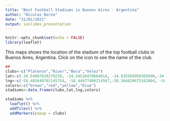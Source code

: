 ---
title: "Best Football Stadiums in Buenos Aires - Argentina"
author: "Nicolas Barea"
date: "31/01/2021"
output: ioslides_presentation
---

```{r setup, include=FALSE}
knitr::opts_chunk$set(echo = FALSE)
library(leaflet)
```

This maps shows the location of the stadium of the top football clubs in Buenos Aires, Argentina. Click on the icon to see the name of the club.

```{r, echo=FALSE}
##
clubs<-c("Platense","River","Boca","Velez")
lat<-c(-34.54007020270239, -34.54516478664914, -34.635504950302696,-34.63530005004096) 
lng<-c(-58.481640702145754, -58.44977490214567,-58.364820675162804, -58.52073971748967)
colors<-c("brown","red","yellow","blue")
stadiums<-data.frame(clubs,lat,lng,colors)

stadiums %>%
  leaflet() %>%
  addTiles() %>%
  addMarkers(popup = clubs)
```

